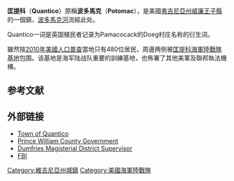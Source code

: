 {{NoteTA
|G1=USState
|1=zh-cn:匡提科; zh-tw:匡堤科; zh-hk:匡蒂科;
}}
{{Infobox settlement
|name = Quantico, Virginia
|official_name = Town of Quantico
|settlement_type =鎮
|nickname =
|motto =

<!-- Images -->
|image_skyline =FBI Academy.jpg
|imagesize =250px
|image_caption =位於匡提科的[[FBI學院|FBI學院]]
|image_flag =
|image_seal =

<!-- Maps -->
|image_map = VAMap-doton-Quantico.PNG
|mapsize = 250x200px
|map_caption = 匡提科在州內的位置
|image_map1 =
|mapsize1 =
|map_caption1 =

<!-- Location -->
|coordinates_region       = US-VA
|subdivision_type         = 國家
|subdivision_name         = {{nowrap|{{flag|United States of America|size=22px}}}}
|subdivision_type1        = 州
|subdivision_name1        = {{flag|Virginia|size=22px}}
|subdivision_type2        = [[弗吉尼亞州行政區劃|縣]]
|subdivision_name2        = {{flagicon image|Flag of Prince William County, Virginia.svg|size=22px}} [[威廉王子縣|威廉王子縣]]

<!-- Government -->
|government_footnotes =
|government_type =
|leader_title =Mayor
|leader_name = Kevin P. Brown<ref>{{cite web |url=http://townofquantico.org/Directory.html |title=Directory Town of Quantico |accessdate=January 31, 2013 |publisher=townofquantico.org |archive-url=https://web.archive.org/web/20150424043219/http://townofquantico.org/Directory.html |archive-date=2015-04-24 |dead-url=yes }}</ref>
|leader_title1 =
|leader_name1 =
|established_title =
|established_date =

<!-- Area -->
|unit_pref = Imperial
|area_footnotes =
|area_magnitude =
|area_total_km2 = 0.3
|area_land_km2 = 0.3
|area_water_km2 = 0.0
|area_total_sq_mi = 0.1
|area_land_sq_mi = 0.1
|area_water_sq_mi = 0.0

<!-- Population -->
|population_as_of = [[2010年美國人口普查|2010年]]
|population_footnotes =
|population_total = 480
|population_density_km2 = 
|population_density_sq_mi =

<!-- General information -->
|timezone = [[北美東部時間|EST]]
|utc_offset = -5
|timezone_DST = EDT
|utc_offset_DST = -4
|elevation_footnotes =
|elevation_m = 12
|elevation_ft = 39
|latd = 38 |latm = 31 |lats = 19 |latNS = N
|longd = 77 |longm = 17 |longs = 23 |longEW = W

<!-- Area/postal codes & others -->
|postal_code_type =郵編
|postal_code = 22134
|area_code = [[區號703|571、703]]
|blank_name = [[Federal_Information_Processing_Standard|FIPS編碼]]
|blank_info = 51-65120<ref name="GR2">{{cite web|url=http://factfinder2.census.gov|publisher=[[United_States_Census_Bureau|United States Census Bureau]]|accessdate=2008-01-31|title=American FactFinder|archive-date=2013-09-11|archive-url=https://web.archive.org/web/20130911234518/http://factfinder2.census.gov/|dead-url=no}}</ref>
|blank1_name = [[地名信息系統|GNIS]]特征ID
|blank1_info = 1499925<ref name="GR3">{{cite web|url=http://geonames.usgs.gov|accessdate=2008-01-31|title=US Board on Geographic Names|publisher=[[United_States_Geological_Survey|United States Geological Survey]]|date=2007-10-25|archive-date=2012-02-26|archive-url=https://www.webcitation.org/65jET5cdV?url=http://geonames.usgs.gov/|dead-url=no}}</ref>
|website = [http://townofquantico.org/ townofquantico.org]
|footnotes =
}}
'''匡提科'''（'''Quantico'''）原稱'''波多馬克'''（'''Potomac'''），是美國[[弗吉尼亞州|弗吉尼亞州]][[威廉王子縣|威廉王子縣]]的一個鎮，[[波多馬克河|波多馬克河]]流經此处。

Quantico一词是英国殖民者记录为Pamacocack的Doeg村庄名称的衍生词。

雖然按[[2010年美國人口普查|2010年美國人口普查]]當地只有480位居民，周邊两侧被[[匡提科海軍陸戰隊基地|匡提科海軍陸戰隊基地]]包围。该基地是海军陆战队重要的訓練基地，也佈署了其他美軍及聯邦執法機構。

== 参考文献==
{{Reflist}}

== 外部链接 ==
{{Commons category|Quantico, Virginia}}
* [http://townofquantico.org/ Town of Quantico]{{Wayback|url=http://townofquantico.org/ |date=20150419043203 }}
* [http://www.pwcgov.org/ Prince William County Government]{{Wayback|url=http://www.pwcgov.org/ |date=20120607001833 }}
* [http://www.dumfries.com/ Dumfries Magisterial District Supervisor]{{Wayback|url=http://www.dumfries.com/ |date=20150202072240 }}
* [http://www.fbi.gov/news/stories/2013/march/hostage-rescue-team-an-exercise-in-terror/hostage-rescue-team-an-exercise-in-terror?utm_campaign=email-Immediate&utm_medium=email&utm_source=fbi-top-stories&utm_content=183420 FBI]{{Wayback|url=http://www.fbi.gov/news/stories/2013/march/hostage-rescue-team-an-exercise-in-terror/hostage-rescue-team-an-exercise-in-terror?utm_campaign=email-Immediate&utm_medium=email&utm_source=fbi-top-stories&utm_content=183420 |date=20150202110506 }}

{{Coord|display=title|38.521871|-77.289757}}

[[Category:維吉尼亞州城鎮|Category:維吉尼亞州城鎮]]
[[Category:美國海軍陸戰隊|Category:美國海軍陸戰隊]]